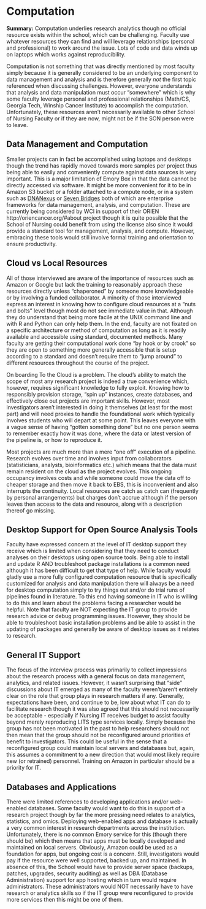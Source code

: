 # Computation

**Summary:** Computation underlies research analytics though no official resource exists within the school, which can be challenging. Faculty use whatever resources they can find and will leverage relationships (personal and professional) to work around the issue. Lots of code and data winds up on laptops which works against reproducibility.    

Computation is not something that was directly mentioned by most faculty simply because it is generally considered to be an underlying component to data management and analysis and is therefore generally *not* the first topic referenced when discussing challenges. However, everyone understands that analysis and data manipulation must occur "somewhere" which is why some faculty leverage personal and professional relationships (Math/CS, Georgia Tech, Winship Cancer Institute) to accomplish the computation. Unfortunately, these resources aren't necessarily available to other School of Nursing Faculty or if they are now, might not be if the SON person were to leave. 

## Data Management and Computation

Smaller projects can in fact be accomplished using laptops and desktops though the trend has rapidly moved towards more samples per project thus being able to easily and conveniently compute against data sources is very important. This is a major limitation of Emory Box in that the data cannot be directly accessed via software. It might be more convenient for it to be in Amazon S3 bucket or a folder attached to a compute node, or in a system such as [DNANexus](https://www.dnanexus.com/) or [Seven Bridges](https://www.sevenbridges.com/) both of which are enterprise frameworks for data management, analysis, and computation. These are currently being considered by WCI in support of their ORIEN http://oriencancer.org/#about  project though it is quite possible that the School of Nursing could benefit from using the license also since it would provide a standard tool for management, analysis, and compute. However, embracing these tools would still involve formal training and orientation to ensure productivity. 

## Cloud vs Local Resources

All of those interviewed are aware of the importance of resources such as Amazon or Google but lack the training to reasonably approach these resources directly unless “chaperoned” by someone more knowledgeable or by involving a funded collaborator. A minority of those interviewed express an interest in knowing how to configure cloud resources at a "nuts and bolts" level though most do not see immediate value in that. Although they do understand that being more facile at the UNIX command line and with R and Python can only help them. In the end, faculty are not fixated on a specific architecture or method of computation as long as it is readily available and accessible using standard, documented methods. Many faculty are getting their computational work done "by hook or by crook" so they are open to something more generally accessible that is setup according to a standard and doesn't require them to "jump around" to different resources throughout the course of the project.  

On boarding To the Cloud is a problem. The cloud's ability to match the scope of most any research project is indeed a true convenience which, however, requires significant knowledge to fully exploit. Knowing how to responsibly provision storage, "spin up" instances, create databases, and effectively close out projects are important skills. However, most investigators aren't interested in doing it themselves (at least for the most part) and will need proxies to handle the foundational work which typically involves students who will depart at some point. This leaves everyone with a vague sense of having “gotten something done” but no one person seems to remember exactly how it was done, where the data or latest version of the pipeline is, or how to reproduce it. 

Most projects are much more than a mere "one off" execution of a pipeline. Research evolves over time and involves input from collaborators (statisticians, analysts, bioinformatics etc.) which means that the data must remain resident on the cloud as the project evolves. This ongoing occupancy involves costs and while someone could move the data off to cheaper storage and then move it back to EBS, this is inconvenient and also interrupts the continuity. Local resources are catch as catch can (frequently by personal arrangements) but charges don't accrue although if the person leaves then access to the data and resource, along with a description thereof go missing.


## Desktop Support for Open Source Analysis Tools

Faculty have expressed concern at the level of IT desktop support they receive which is limited when considering that they need to conduct analyses on their desktops using open source tools. Being able to install and update R AND troubleshoot package installations is a common need although it has been difficult to get that type of help. While faculty would gladly use a more fully configured computation resource that is specifically customized for analysis and data manipulation there will always be a need for desktop computation simply to try things out and/or do trial runs of pipelines found in literature. To this end having someone in IT who is willing to do this and learn about the problems facing a researcher would be helpful. Note that faculty are NOT expecting the IT group to provide research advice or debug programming issues. However, they should be able to troubleshoot basic installation problems and be able to assist in the updating of packages and generally be aware of desktop issues as it relates to research.

## General IT Support

The focus of the interview process was primarily to collect impressions about the research process with a general focus on data management, analytics, and related issues. However, it wasn't surprising that "side" discussions about IT emerged as many of the faculty weren't/aren't entirely clear on the role that group plays in research matters if any. Generally, expectations have been, and continue to be, low about what IT can do to facilitate research though it was also agreed that this should not necessarily be acceptable - especially if Nursing IT receives budget to assist faculty beyond merely reproducing LITS type services locally. Simply because the group has not been motivated in the past to help researchers should not then mean that the group should not be reconfigured around priorities of benefit to investigators. This could be useful in the sense that a reconfigured group could maintain local servers and databases but, again, this assumes a commitment to a new direction that would most likely require new (or retrained) personnel. Training on Amazon in particular should be a priority for IT.

## Databases and Applications

There were limited references to developing applications and/or web-enabled databases. Some faculty would want to do this in support of a research project though by far the more pressing need relates to analytics, statistics, and omics. Deploying web-enabled apps and database is actually a very common interest in research departments across the institution. Unfortunately, there is no common Emory service for this (though there should be) which then means that apps must be locally developed and maintained on local servers. Obviously, Amazon could be used as a foundation for apps, but ongoing cost is a concern. Still, investigators would pay if the resource were well supported, backed up, and maintained. In absence of this, the School would have to provide server space (backups, patches, upgrades, security auditing) as well as DBA (Database Administration) support for app hosting which in turn would require administrators. These administrators would NOT necessarily have to have research or analytics skills so if the IT group were reconfigured to provide more services then this might be one of them. 
